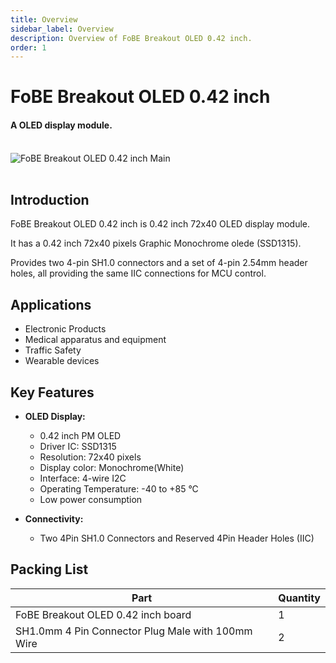 ```yaml
---
title: Overview
sidebar_label: Overview
description: Overview of FoBE Breakout OLED 0.42 inch.
order: 1
---
```


# FoBE Breakout OLED 0.42 inch

#### A OLED display module.

<br/>
<div style={{ textAlign: 'center' }}>
  <img src="/img/products/f2203-1a.main.png" alt="FoBE Breakout OLED 0.42 inch Main" style={{ width: '80%', height: 'auto' }} />
</div>
<br/>

## Introduction
FoBE Breakout OLED 0.42 inch is 0.42 inch 72x40 OLED display module.

It has a 0.42 inch 72x40 pixels Graphic Monochrome  olede (SSD1315).

Provides two 4-pin SH1.0 connectors and a set of 4-pin 2.54mm header holes, all providing the same IIC connections for MCU control.

## Applications
- Electronic Products
- Medical apparatus and equipment
- Traffic Safety
- Wearable devices


## Key Features
*   **OLED Display:**
    - 0.42 inch PM OLED
    - Driver IC: SSD1315
    - Resolution: 72x40 pixels
    - Display color: Monochrome(White) 
    - Interface: 4-wire I2C
    - Operating Temperature: -40 to +85 °C
    - Low power consumption

*   **Connectivity:**
    *   Two 4Pin SH1.0 Connectors and Reserved 4Pin Header Holes (IIC)

## Packing List

|Part                           |Quantity |
|-------------------------------|---------|
|FoBE Breakout OLED 0.42 inch board |1        |
|SH1.0mm 4 Pin Connector Plug Male with 100mm Wire  |2        |